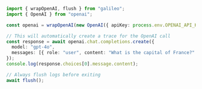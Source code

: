 ```typescript TypeScript
import { wrapOpenAI, flush } from "galileo";
import { OpenAI } from "openai";

const openai = wrapOpenAI(new OpenAI({ apiKey: process.env.OPENAI_API_KEY }));

// This will automatically create a trace for the OpenAI call
const response = await openai.chat.completions.create({
  model: "gpt-4o",
  messages: [{ role: "user", content: "What is the capital of France?" }],
});
console.log(response.choices[0].message.content);

// Always flush logs before exiting
await flush();
```
